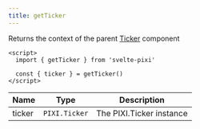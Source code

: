 ```yaml
---
title: getTicker
---
```


Returns the context of the parent [Ticker](/docs/components/ticker) component

```svelte
<script>
  import { getTicker } from 'svelte-pixi'

  const { ticker } = getTicker()
</script>
```

| Name   | Type          | Description              |
| ------ | ------------- | ------------------------ |
| ticker | `PIXI.Ticker` | The PIXI.Ticker instance |
